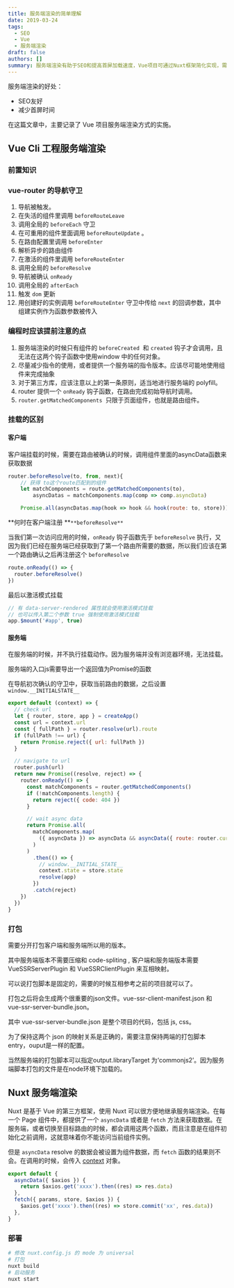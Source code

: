 ```yaml
---
title: 服务端渲染的简单理解
date: 2019-03-24
tags:
  - SEO
  - Vue
  - 服务端渲染
draft: false
authors: []
summary: 服务端渲染有助于SEO和提高首屏加载速度，Vue项目可通过Nuxt框架简化实现，需注意钩子和数据获取。
---
```


服务端渲染的好处：

- SEO友好
- 减少首屏时间

在这篇文章中，主要记录了 Vue 项目服务端渲染方式的实施。

## Vue Cli 工程服务端渲染

### 前置知识

### vue-router 的导航守卫

1. 导航被触发。
2. 在失活的组件里调用 `beforeRouteLeave`
3. 调用全局的 `beforeEach` 守卫
4. 在可重用的组件里面调用 `beforeRouteUpdate` 。
5. 在路由配置里调用 `beforeEnter`
6. 解析异步的路由组件
7. 在激活的组件里调用 `beforeRouteEnter`
8. 调用全局的 `beforeResolve`
9. 导航被确认 `onReady`
10. 调用全局的 `afterEach`
11. 触发 `dom` 更新
12. 用创建好的实例调用 `beforeRouteEnter` 守卫中传给 `next` 的回调参数，其中组建实例作为函数参数被传入

### 编程时应该提前注意的点

1. 服务端渲染的时候只有组件的 `beforeCreated`  和 `created` 钩子才会调用，且无法在这两个钩子函数中使用window 中的任何对象。
2. 尽量减少指令的使用，或者提供一个服务端的指令版本。应该尽可能地使用组件来完成抽象
3. 对于第三方库，应该注意以上的第一条原则，适当地进行服务端的 polyfill。
4. router 提供一个 `onReady` 钩子函数，在路由完成初始导航时调用。
5. `router.getMatchedComponents`  只限于页面组件，也就是路由组件。

### 挂载的区别

#### 客户端

客户端挂载的时候，需要在路由被确认的时候，调用组件里面的asyncData函数来获取数据

```javascript
router.beforeResolve(to, from, next){
	// 获得 to这个route匹配到的组件
	let matchComponents = route.getMatchedComponents(to),
		asyncDatas = matchComponents.map(comp => comp.asyncData)

	Promise.all(asyncDatas.map(hook => hook && hook(route: to, store))).then(next).catch(next)
```

**何时在客户端注册 **`**beforeResolve**`

当我们第一次访问应用的时候，`onReady` 钩子函数先于 `beforeResolve` 执行，又因为我们已经在服务端已经获取到了第一个路由所需要的数据，所以我们应该在第一个路由确认之后再注册这个 `beforeResolve`

```javascript
route.onReady(() => {
  router.beforeResolve()
})
```

最后以激活模式挂载

```javascript
// 有 data-server-rendered 属性就会使用激活模式挂载
// 也可以传入第二个参数 true 强制使用激活模式挂载
app.$mount('#app', true)
```

#### 服务端

在服务端的时候，并不执行挂载动作。因为服务端并没有浏览器环境，无法挂载。

服务端的入口js需要导出一个返回值为Promise的函数

在导航初次确认的守卫中，获取当前路由的数据，之后设置 `window.__INITIALSTATE__`

```javascript
export default (context) => {
  // check url
  let { router, store, app } = createApp()
  const url = context.url
  const { fullPath } = router.resolve(url).route
  if (fullPath !== url) {
    return Promise.reject({ url: fullPath })
  }

  // navigate to url
  router.push(url)
  return new Promise((resolve, reject) => {
    router.onReady(() => {
      const matchComponents = router.getMatchedComponents()
      if (!matchComponents.length) {
        return reject({ code: 404 })
      }

      // wait async data
      return Promise.all(
        matchComponents.map(
          ({ asyncData }) => asyncData && asyncData({ route: router.currentRoute, store })
        )
      )
        .then(() => {
          // window.__INITIAL_STATE__
          context.state = store.state
          resolve(app)
        })
        .catch(reject)
    })
  })
}
```

### 打包

需要分开打包客户端和服务端所以用的版本。

其中服务端版本不需要压缩和 code-spliting , 客户端和服务端版本需要 VueSSRServerPlugin 和 VueSSRClientPlugin 来互相映射。

可以说打包脚本是固定的，需要的时候互相参考之前的项目就可以了。

打包之后将会生成两个很重要的json文件。vue-ssr-client-manifest.json 和 vue-ssr-server-bundle.json。

其中 vue-ssr-server-bundle.json 是整个项目的代码，包括 js, css。

为了保持这两个 json 的映射关系是正确的，需要注意保持两端的打包脚本 entry，ouput是一样的配置。

当然服务端的打包脚本可以指定output.libraryTarget 为‘commonjs2’。因为服务端脚本打包的文件是在node环境下加载的。

## Nuxt 服务端渲染

Nuxt 是基于 Vue 的第三方框架，使用 Nuxt 可以很方便地继承服务端渲染。在每一个 Page 组件中，都提供了一个 `asyncData` 或者是 `fetch` 方法来获取数据。在服务端，或者切换至目标路由的时候，都会调用这两个函数，而且注意是在组件初始化之前调用，这就意味着你不能访问当前组件实例。

但是 `asyncData` resolve 的数据会被设置为组件数据，而 `fetch` 函数的结果则不会。在调用的时候，会传入 [context](https://zh.nuxtjs.org/api/context) 对象。

```javascript
export default {
  asyncData({ $axios }) {
    return $axios.get('xxxx').then((res) => res.data)
  },
  fetch({ params, store, $axios }) {
    $axios.get('xxxx').then((res) => store.commit('xx', res.data))
  },
}
```

### 部署

```bash
# 修改 nuxt.config.js 的 mode 为 universal
# 打包
nuxt build
# 启动服务
nuxt start
```
